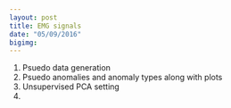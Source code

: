 ```yaml
---
layout: post
title: EMG signals
date: "05/09/2016"
bigimg: 
---
```


1. Psuedo data generation
2. Psuedo anomalies and anomaly types along with plots
3. Unsupervised PCA setting
4. 
